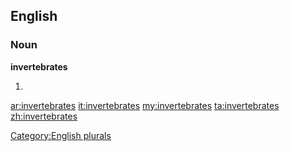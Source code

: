 ==English==

===Noun===
'''invertebrates'''

# {{plural of|[[invertebrate]]}}

[[Category:English plurals]]

[[ar:invertebrates]]
[[it:invertebrates]]
[[my:invertebrates]]
[[ta:invertebrates]]
[[zh:invertebrates]]